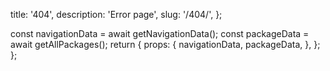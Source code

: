   title: '404',
  description: 'Error page',
  slug: '/404/',
};



  const navigationData = await getNavigationData();
  const packageData = await getAllPackages();
  return {
    props: {
      navigationData,
      packageData,
    },
  };
};

<Error404
  componentList={props.packageData.allPasteComponent}
  layoutList={props.packageData.allPasteLayout}
  primitiveList={props.packageData.allPastePrimitive}
/>
